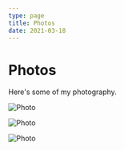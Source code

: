 ```yaml
---
type: page
title: Photos
date: 2021-03-18
---
```


# Photos

Here's some of my photography.


<Image
  src="/images/hammok.jpg"
  alt="Photo"
  width={1125}
  height={750}
  priority
  className="next-image"
/>


<Image
  src="/images/IMG_3312.jpg"
  alt="Photo"
  width={1125}
  height={750}
  priority
  className="next-image"
/>

<Image
  src="/images/old-army.jpg"
  alt="Photo"
  width={1125}
  height={750}
  priority
  className="next-image"
/>


